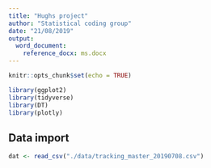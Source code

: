 ```yaml
---
title: "Hughs project"
author: "Statistical coding group"
date: "21/08/2019"
output: 
  word_document:
    reference_docx: ms.docx
---
```


```r
knitr::opts_chunk$set(echo = TRUE)
```

```r

library(ggplot2)
library(tidyverse)
library(DT)
library(plotly)
```

## Data import

```r
dat <- read_csv("./data/tracking_master_20190708.csv")
```

